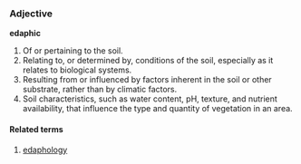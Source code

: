 ===Adjective===
'''edaphic'''
#  Of or pertaining to the soil.
#  Relating to, or determined by, conditions of the soil,  especially as it relates to biological systems.
#  Resulting from or influenced by factors inherent in the soil or other substrate, rather than by climatic factors.
#  Soil characteristics, such as water content, pH, texture, and nutrient availability, that influence the type and quantity of vegetation in an area.

====Related terms====
# [[edaphology]]